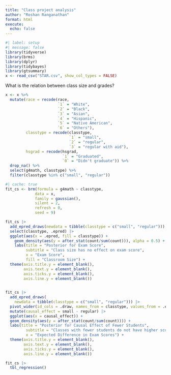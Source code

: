 ```yaml
---
title: "Class project analysis"
author: "Roshan Ranganathan"
format: html
execute:
  echo: false
---
```


```r
#| label: setup
#| message: false
library(tidyverse)
library(brms)
library(dplyr)
library(tidybayes)
library(gtsummary)
x <- read_csv("STAR.csv", show_col_types = FALSE)
```

What is the relation between class size and grades?

```r
x <- x %>%
  mutate(race = recode(race,
                       `1` = "White",
                       `2` = "Black",
                       `3` = "Asian",
                       `4` = "Hispanic",
                       `5` = "Native American",
                       `6` = "Others"),
         classtype = recode(classtype,
                            `1` = "small",
                            `2` = "regular",
                            `3` = "regular with aid"),
         hsgrad = recode(hsgrad,
                         `1` = "Graduated",
                         `0` = "Didn't graduate")) %>%
  drop_na() %>%
  select(g4math, classtype) %>%
  filter(classtype %in% c("small", "regular"))
```

```r
#| cache: true
fit_cs <- brm(formula = g4math ~ classtype,
             data = x,
             family = gaussian(),
             silent = 2,
             refresh = 0,
             seed = 9)
```

```r
fit_cs |> 
  add_epred_draws(newdata = tibble(classtype = c("small", "regular"))) |> 
  select(classtype, .epred) |> 
  ggplot(aes(x = .epred, fill = classtype)) +
    geom_density(aes(y = after_stat(count/sum(count))), alpha = 0.5) +
    labs(title = "Posterior for Exam Score",
         subtitle = "Class size has no effect on exam score",
         x = "Exam Score",
         fill = "Classroom Size") +
  theme(axis.title.y = element_blank(),
        axis.text.y = element_blank(),
        axis.ticks.y = element_blank(),
        axis.line.y = element_blank())
  
```

```r
fit_cs |> 
  add_epred_draws(
    newdata = tibble(classtype = c("small", "regular"))) |> 
  pivot_wider(id_cols = .draw, names_from = classtype, values_from = .epred) |> 
  mutate(causal_effect = small - regular) |> 
  ggplot(aes(x = causal_effect)) +
  geom_density(aes(y = after_stat(count/sum(count)))) +
  labs(title = "Posterior for Causal Effect of Fewer Students",
         subtitle = "Classes with fewer students do not have higher scores",
         x = "Expected Difference in Exam Scores") +
  theme(axis.title.y = element_blank(),
        axis.text.y = element_blank(),
        axis.ticks.y = element_blank(),
        axis.line.y = element_blank())
```


```r
fit_cs |>
  tbl_regression()
```

